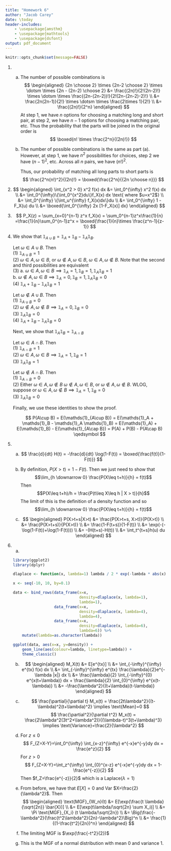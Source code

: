 ```yaml
---
title: "Homework 6"
author: "Jacob Carey"
date: \today
header-includes:
    - \usepackage{amsthm}
    - \usepackage{mathtools}
    - \usepackage{dsfont}
output: pdf_document
---
```


```r
knitr::opts_chunk$set(message=FALSE)
```

1. 
    (a) The number of possible combinations is
        $$
        \begin{aligned}
        {2n \choose 2} \times {2n-2 \choose 2} \times \dotsm \times {2n - (2n-2) \choose 2} &= \frac{(2n)!}{2!(2n-2)!} \times \dotsm \times 
        \frac{(2n-(2n-2))!}{2!(2n-(2n-2)-2)!} \\
        &= \frac{2n(2n-1)}{2!} \times \dotsm \times \frac{2\times 1}{2!} \\
        &= \frac{(2n)!}{2^n}
        \end{aligned}
        $$
        At step 1, we have $n$ options for choosing a matching long and short pair, at step 2, we have $n-1$ options for choosing a matching pair, etc. Thus the probability that the parts will be joined in the original order is
        $$
        \boxed{n! \times \frac{2^n}{(2n)!}}
        $$

    (b) The number of possible combinations is the same as part (a). However, at step 1, we have $n^2$ possibilities for choices, step 2 we have $(n-1)^2$, etc. Across all $n$ pairs, we have $(n!)^2$.

        Thus, our probability of matching all long parts to short parts is 
        $$
        \frac{2^n(n!)^2}{(2n)!} = \boxed{\frac{2^n}{{2n \choose n}}}
        $$

2. 
    $$ 
    \begin{aligned}
    \int_{x^2 > 0} x^2 f(x) dx &= \int_0^{\infty} x^2 f(x) dx \\
    &= \int_0^{\infty}\{\int_0^{x^2}du\}f_X(x) dx \text{ where $u=x^2$} \\
    &= \int_0^{\infty} \{\int_u^{\infty} f_X(x)dx\}du \\
    &= \int_0^{\infty} 1 - F_X(u) du \\
    &= \boxed{\int_0^{\infty} 2x [1-F_X(x)] dx}
    \end{aligned}
    $$

3.
    $$ 
    P_X(z) = \sum_{x=0}^{n-1} z^x f_X(x) = \sum_0^{n-1}z^x\frac{1}{n}
    =\frac{1}{n}\sum_0^{n-1}z^x = \boxed{\frac{1}{n}\times
    \frac{z^n-1}{z-1}}
    $$

4. We show that $\mathds{1}_{A \cup B}=\mathds{1}_A + \mathds{1}_B - \mathds{1}_A\mathds{1}_B$.  

    Let $\omega \in A \cup B$. Then  
        (1) $\mathds{1}_{A\cup B} = 1$  
        (2) $\omega \in A, \omega \in B$, or $\omega \notin A, \omega \in B$, $\omega \in A, \omega \notin B$. Note that the second and third possibilities are equivalent  
        (3) a. $\omega \in A, \omega \in B \implies \mathds{1}_A = 1,  \mathds{1}_B=1, \mathds{1}_A\mathds{1}_B= 1$  
            b. $\omega \notin A, \omega \in B \implies \mathds{1}_A = 0,  \mathds{1}_B=1, \mathds{1}_A\mathds{1}_B= 0$  
        (4) $\mathds{1}_A +  \mathds{1}_B -  \mathds{1}_A\mathds{1}_B=1$  

    Let $\omega \notin A \cup B$. Then  
        (1) $\mathds{1}_{A\cup B} = 0$  
        (2) $\omega \notin A, \omega \notin B \implies \mathds{1}_A = 0,  \mathds{1}_B=0$  
        (3) $\mathds{1}_A \mathds{1}_B = 0$  
        (4) $\mathds{1}_A + \mathds{1}_B - \mathds{1}_A\mathds{1}_B=0$  

    Next, we show that $\mathds{1}_A \mathds{1}_B = \mathds{1}_{A\cap B}$

    Let $\omega \in A \cap B$. Then  
        (1) $\mathds{1}_{A\cap B} = 1$  
        (2) $\omega \in A, \omega \in B \implies \mathds{1}_A = 1,  \mathds{1}_B=1$  
        (3) $\mathds{1}_A \mathds{1}_B = 1$  

    Let $\omega \notin A \cap B$. Then  
        (1) $\mathds{1}_{A\cap B} = 0$  
        (2) Either $\omega \in A, \omega \notin B$ $\omega \notin A, \omega \in B$, or $\omega \notin A, \omega \notin B$. WLOG, suppose or $\omega \in A, \omega \notin B \implies \mathds{1}_A = 1,  \mathds{1}_B=0$  
        (3) $\mathds{1}_A \mathds{1}_B = 0$  

    Finally, we use these identities to show the proof.

    $$
    P(A\cup B) = E(\mathds{1}_{A\cup B}) = E(\mathds{1}_A + \mathds{1}_B - \mathds{1}_A \mathds{1}_B) = 
    E(\mathds{1}_A) + E(\mathds{1}_B) - E(\mathds{1}_{A\cap B}) =
    P(A) + P(B) - P(A\cap B) \qedsymbol
    $$

5.
    (a) 
        $$
        \frac{d}{dt} H(t) = -\frac{d}{dt} \log(1-F(t)) =
        \boxed{\frac{f(t)}{1-F(t)}}
        $$

    (b) By definition, $P(X>t)=1-F(t)$. Then we just need to show that 
    $$\lim_{h \downarrow 0} \frac{P(X\leq t+h)}{h} = f(t)$$
    Then 
    $$P(X\leq t+h)/h = \frac{P(t\leq X\leq h | X > t)}{h}$$
    The limit of this is the definition of a density function and so
    $$\lim_{h \downarrow 0} \frac{P(X\leq t+h)}{h} = f(t)$$

    (c)
    $$
    \begin{aligned}
    P(X>t+s|X>t) &= \frac{P(X>t+s, X>t)}{P(X>t)} \\
    &= \frac{P(X>t+s)}{P(X>t)} \\
    &= \frac{1-F(t+s)}{1-F(t)} \\
    &= \exp(-(-\log(1-F(t))+\log(1-F(t)))) \\
    &= -(H(t+s)-H(t)) \\
    &= \int_t^{t+s}h(u) du
    \end{aligned}
    $$

6. 
    (a)
    ```r
    library(ggplot2)
    library(dplyr)

    dlaplace <- function(x, lambda=1) lambda / 2 * exp(-lambda * abs(x))

    x <- seq(-10, 10, by=0.1)

    data <- bind_rows(data_frame(x=x, 
                                 density=dlaplace(x, lambda=1),
                                 lambda=1),
                      data_frame(x=x, 
                                 density=dlaplace(x, lambda=4),
                                 lambda=4),
                      data_frame(x=x, 
                                 density=dlaplace(x, lambda=6),
                                 lambda=6)) %>%
        mutate(lambda=as.character(lambda))

    ggplot(data, aes(x=x, y=density)) +
        geom_line(aes(colour=lambda, linetype=lambda)) +
        theme_classic()
    ```
    (b)
    $$
    \begin{aligned}
    M_X(t) &= E[e^{tx}] \\
    &= \int_{-\infty}^{\infty} e^{tx} f(x) dx \\
    &= \int_{-\infty}^{\infty} e^{tx} \frac{\lambda}{2}e^{-\lambda
    |x|} dx \\
    &= \frac{\lambda}{2} \int_{-\infty}^{0} e^{x(t+\lambda)} dx  + 
    \frac{\lambda}{2} \int_{0}^{\infty} e^{x(t-\lambda)} \\
    &= -\frac{\lambda^2}{(t+\lambda)(t-\lambda)}
    \end{aligned}
    $$

    (c) 
    $$
    \frac{\partial}{\partial t} M_x(t) =
    \frac{2t\lambda^2}{(t-\lambda)^2(t+\lambda)^2} \implies
    \text{Mean}=0
    $$
    $$
    \frac{\partial^2}{\partial t^2} M_x(t) =
    \frac{2\lambda^2(3t^2+\lambda^2)}{(\lambda-t)^3(t+\lambda)^3} \implies
    \text{Variance}=\frac{2}{\lambda^2}
    $$
    (d) For $z \leq 0$
    $$
    F_{Z=X-Y}=\int_0^{\infty} \int_{x-z}^{\infty} e^{-x}e^{-y}dy dx =
    \frac{e^z}{2}
    $$
    For $z > 0$
    $$
    F_{Z=X-Y}=\int_z^{\infty} \int_{0}^{x-z} e^{-x}e^{-y}dy dx =
    1-\frac{e^{-z}}{2}
    $$
    Then $f_Z=\frac{e^{-z}}{2}$ which is a Laplace$(\lambda=1)$
    (e)
    From before, we have that $E[X]=0$ and Var $X=\frac{2}{\lambda^2}$.
    Then
    $$
    \begin{aligned}
    \text{MGF}_{W_n}(t) &= E[\exp(\frac{t \lambda}{\sqrt{2n}} \bar{X})] \\
    &= E[\exp(t\lambda/\sqrt{2n} \sum X_i)] \\
    &= \Pi \text{MGF}_{X_i} (t \lambda/\sqrt{2n}) \\
    &= \Big(\frac{-\lambda^2}{\frac{t^2\lambda^2}{2n}-\lambda^2}\Big)^n \\
    &= \frac{1}{(1-\frac{t^2}{2n})^n}
    \end{aligned}
    $$
    (f)
    The limiting MGF is $\exp(\frac{-t^2}{2})$
    (g)
    This is the MGF of a normal distribution with mean 0 and variance 1.

